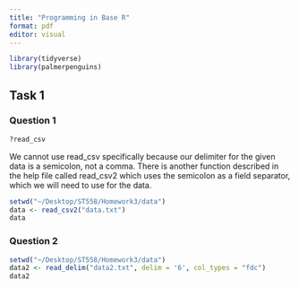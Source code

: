 ```yaml
---
title: "Programming in Base R"
format: pdf
editor: visual
---
```


```r
library(tidyverse)
library(palmerpenguins)
```

## Task 1

### Question 1

```r
?read_csv
```

We cannot use read_csv specifically because our delimiter for the given data is a semicolon, not a comma. There is another function described in the help file called read_csv2 which uses the semicolon as a field separator, which we will need to use for the data.

```r
setwd("~/Desktop/ST558/Homework3/data")
data <- read_csv2("data.txt")
data
```

### Question 2

```r
setwd("~/Desktop/ST558/Homework3/data")
data2 <- read_delim("data2.txt", delim = '6', col_types = "fdc")
data2
```

